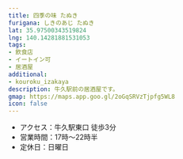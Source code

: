 ```yaml
---
title: 四季の味 たぬき
furigana: しきのあじ たぬき
lat: 35.97500343519824
lng: 140.14281881531053
tags:
- 飲食店
- イートイン可
- 居酒屋
additional:
- kouroku_izakaya
description: 牛久駅前の居酒屋です。
gmap: https://maps.app.goo.gl/2oGqSRVzTjpfg5WL8
icon: false
---
```


<LinkedImage
  basename="kiran_ll/tanuki-overview"
/>

- アクセス：牛久駅東口 徒歩3分
- 営業時間：17時～22時半
- 定休日：日曜日

<LinkedImage
  basename="kiran_ll/tanuki-menu"
/>

<LinkedImage
  basename="kiran_ll/tanuki-nihonsyu"
/>
